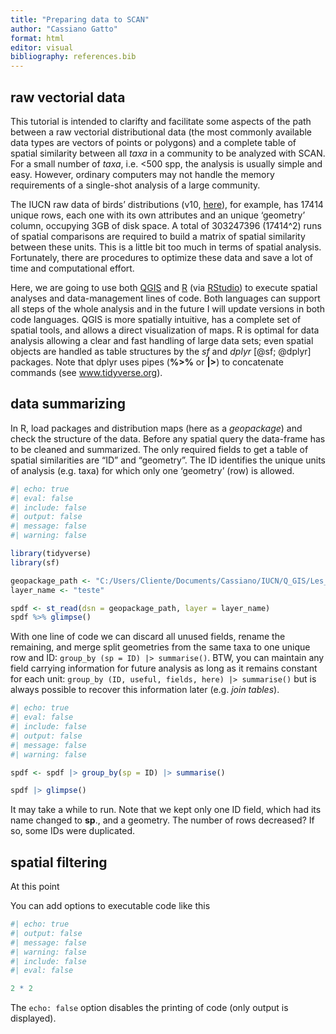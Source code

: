 ```yaml
---
title: "Preparing data to SCAN"
author: "Cassiano Gatto"
format: html
editor: visual
bibliography: references.bib
---
```


## raw vectorial data

This tutorial is intended to clarifty and facilitate some aspects of the path between a raw vectorial distributional data (the most commonly available data types are vectors of points or polygons) and a complete table of spatial similarity between all *taxa* in a community to be analyzed with SCAN. For a small number of *taxa*, i.e. \<500 spp, the analysis is usually simple and easy. However, ordinary computers may not handle the memory requirements of a single-shot analysis of a large community.

The IUCN raw data of birds' distributions (v10, [here](http://datazone.birdlife.org/species/requestdis)), for example, has 17414 unique rows, each one with its own attributes and an unique 'geometry' column, occupying 3GB of disk space. A total of 303247396 (17414\^2) runs of spatial comparisons are required to build a matrix of spatial similarity between these units. This is a little bit too much in terms of spatial analysis. Fortunately, there are procedures to optimize these data and save a lot of time and computational effort.

Here, we are going to use both [QGIS](https://qgis.org/en/site/) and [R](https://cran.r-project.org) (via [RStudio](https://posit.co)) to execute spatial analyses and data-management lines of code. Both languages can support all steps of the whole analysis and in the future I will update versions in both code languages. QGIS is more spatially intuitive, has a complete set of spatial tools, and allows a direct visualization of maps. R is optimal for data analysis allowing a clear and fast handling of large data sets; even spatial objects are handled as table structures by the *sf* and *dplyr* [@sf; @dplyr] packages. Note that dplyr uses pipes (**%\>%** or **\|\>**) to concatenate commands (see [www.tidyverse.org](www.tidyverse.org)).

## data summarizing

In R, load packages and distribution maps (here as a *geopackage*) and check the structure of the data. Before any spatial query the data-frame has to be cleaned and summarized. The only required fields to get a table of spatial similarities are "ID" and "geometry". The ID identifies the unique units of analysis (e.g. taxa) for which only one 'geometry' (row) is allowed.

```r

#| echo: true
#| eval: false
#| include: false
#| output: false
#| message: false
#| warning: false

library(tidyverse)
library(sf)

geopackage_path <- "C:/Users/Cliente/Documents/Cassiano/IUCN/Q_GIS/Les_animaux_d'amazone/les_animaux.gpkg"
layer_name <- "teste"

spdf <- st_read(dsn = geopackage_path, layer = layer_name)
spdf %>% glimpse()
```

With one line of code we can discard all unused fields, rename the remaining, and merge split geometries from the same taxa to one unique row and ID: `group_by (sp = ID) |> summarise()`. BTW, you can maintain any field carrying information for future analysis as long as it remains constant for each unit: `group_by (ID, useful, fields, here) |> summarise()` but is always possible to recover this information later (e.g. *join tables*).

```r
#| echo: true
#| eval: false
#| include: false
#| output: false
#| message: false
#| warning: false

spdf <- spdf |> group_by(sp = ID) |> summarise()

spdf |> glimpse()

```

It may take a while to run. Note that we kept only one ID field, which had its name changed to **sp**., and a geometry. The number of rows decreased? If so, some IDs were duplicated.

## spatial filtering

At this point

You can add options to executable code like this

```r
#| echo: true
#| output: false
#| message: false
#| warning: false
#| include: false
#| eval: false

2 * 2
```

The `echo: false` option disables the printing of code (only output is displayed).
